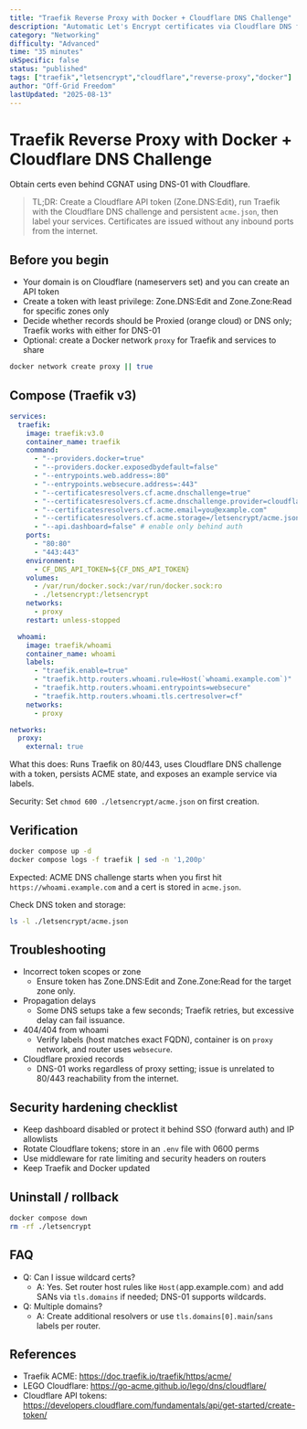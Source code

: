 ```yaml
---
title: "Traefik Reverse Proxy with Docker + Cloudflare DNS Challenge"
description: "Automatic Let's Encrypt certificates via Cloudflare DNS for services behind Traefik."
category: "Networking"
difficulty: "Advanced"
time: "35 minutes"
ukSpecific: false
status: "published"
tags: ["traefik","letsencrypt","cloudflare","reverse-proxy","docker"]
author: "Off-Grid Freedom"
lastUpdated: "2025-08-13"
---
```


# Traefik Reverse Proxy with Docker + Cloudflare DNS Challenge

Obtain certs even behind CGNAT using DNS-01 with Cloudflare.

> TL;DR: Create a Cloudflare API token (Zone.DNS:Edit), run Traefik with the Cloudflare DNS challenge and persistent `acme.json`, then label your services. Certificates are issued without any inbound ports from the internet.

## Before you begin
- Your domain is on Cloudflare (nameservers set) and you can create an API token
- Create a token with least privilege: Zone.DNS:Edit and Zone.Zone:Read for specific zones only
- Decide whether records should be Proxied (orange cloud) or DNS only; Traefik works with either for DNS-01
- Optional: create a Docker network `proxy` for Traefik and services to share

```bash
docker network create proxy || true
```

## Compose (Traefik v3)

```yaml
services:
  traefik:
    image: traefik:v3.0
    container_name: traefik
    command:
      - "--providers.docker=true"
      - "--providers.docker.exposedbydefault=false"
      - "--entrypoints.web.address=:80"
      - "--entrypoints.websecure.address=:443"
      - "--certificatesresolvers.cf.acme.dnschallenge=true"
      - "--certificatesresolvers.cf.acme.dnschallenge.provider=cloudflare"
      - "--certificatesresolvers.cf.acme.email=you@example.com"
      - "--certificatesresolvers.cf.acme.storage=/letsencrypt/acme.json"
      - "--api.dashboard=false" # enable only behind auth
    ports:
      - "80:80"
      - "443:443"
    environment:
      - CF_DNS_API_TOKEN=${CF_DNS_API_TOKEN}
    volumes:
      - /var/run/docker.sock:/var/run/docker.sock:ro
      - ./letsencrypt:/letsencrypt
    networks:
      - proxy
    restart: unless-stopped

  whoami:
    image: traefik/whoami
    container_name: whoami
    labels:
      - "traefik.enable=true"
      - "traefik.http.routers.whoami.rule=Host(`whoami.example.com`)"
      - "traefik.http.routers.whoami.entrypoints=websecure"
      - "traefik.http.routers.whoami.tls.certresolver=cf"
    networks:
      - proxy

networks:
  proxy:
    external: true
```

What this does: Runs Traefik on 80/443, uses Cloudflare DNS challenge with a token, persists ACME state, and exposes an example service via labels.

Security: Set `chmod 600 ./letsencrypt/acme.json` on first creation.

## Verification

```bash
docker compose up -d
docker compose logs -f traefik | sed -n '1,200p'
```

Expected: ACME DNS challenge starts when you first hit `https://whoami.example.com` and a cert is stored in `acme.json`.

Check DNS token and storage:
```bash
ls -l ./letsencrypt/acme.json
```

## Troubleshooting
- Incorrect token scopes or zone
  - Ensure token has Zone.DNS:Edit and Zone.Zone:Read for the target zone only.
- Propagation delays
  - Some DNS setups take a few seconds; Traefik retries, but excessive delay can fail issuance.
- 404/404 from whoami
  - Verify labels (host matches exact FQDN), container is on `proxy` network, and router uses `websecure`.
- Cloudflare proxied records
  - DNS-01 works regardless of proxy setting; issue is unrelated to 80/443 reachability from the internet.

## Security hardening checklist
- Keep dashboard disabled or protect it behind SSO (forward auth) and IP allowlists
- Rotate Cloudflare tokens; store in an `.env` file with 0600 perms
- Use middleware for rate limiting and security headers on routers
- Keep Traefik and Docker updated

## Uninstall / rollback
```bash
docker compose down
rm -rf ./letsencrypt
```

## FAQ
- Q: Can I issue wildcard certs?
  - A: Yes. Set router host rules like `Host(`app.example.com`)` and add SANs via `tls.domains` if needed; DNS-01 supports wildcards.
- Q: Multiple domains?
  - A: Create additional resolvers or use `tls.domains[0].main`/`sans` labels per router.

## References
- Traefik ACME: https://doc.traefik.io/traefik/https/acme/
- LEGO Cloudflare: https://go-acme.github.io/lego/dns/cloudflare/
- Cloudflare API tokens: https://developers.cloudflare.com/fundamentals/api/get-started/create-token/

